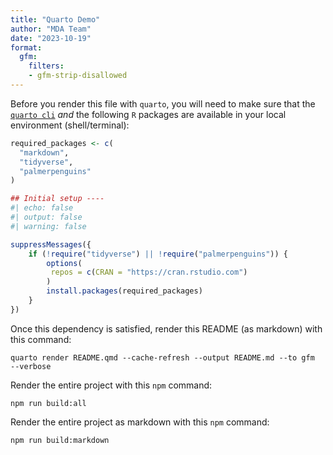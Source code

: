 ```yaml
---
title: "Quarto Demo"
author: "MDA Team"
date: "2023-10-19"
format:
  gfm:
    filters:
    - gfm-strip-disallowed
---
```



Before you render this file with `quarto`, you will need to make sure that the [`quarto cli`](https://quarto.org/docs/get-started/) *and* the following `R` packages are available in your local environment (shell/terminal):

```r
required_packages <- c(
  "markdown",
  "tidyverse",
  "palmerpenguins"
)
```

```r
## Initial setup ----
#| echo: false
#| output: false
#| warning: false

suppressMessages({
    if (!require("tidyverse") || !require("palmerpenguins")) {
        options(
         repos = c(CRAN = "https://cran.rstudio.com")
        )
        install.packages(required_packages)
    }
})
```

Once this dependency is satisfied, render this README (as markdown) with this command:

    quarto render README.qmd --cache-refresh --output README.md --to gfm  --verbose

Render the entire project with this `npm` command:

    npm run build:all

Render the entire project as markdown with this `npm` command:

    npm run build:markdown

